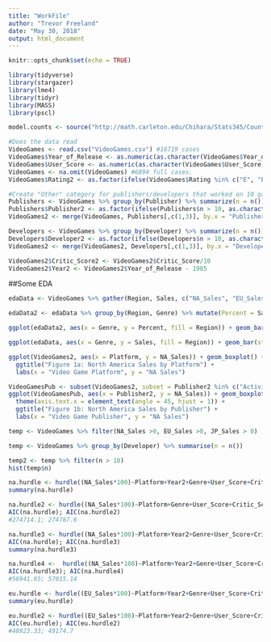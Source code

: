 ```yaml
---
title: "WorkFile"
author: "Trevor Freeland"
date: "May 30, 2018"
output: html_document
---
```


```r
knitr::opts_chunk$set(echo = TRUE)
```

```r
library(tidyverse)
library(stargazer)
library(lme4)
library(tidyr)
library(MASS)
library(pscl)

model.counts <- source("http://math.carleton.edu/Chihara/Stats345/Count_Function.R")$value
```

```r
#Does the data read
VideoGames <- read.csv("VideoGames.csv") #16719 cases
VideoGames$Year_of_Release <- as.numeric(as.character(VideoGames$Year_of_Release))
VideoGames$User_Score <- as.numeric(as.character(VideoGames$User_Score))
VideoGames <- na.omit(VideoGames) #6894 full cases. 
VideoGames$Rating2 <- as.factor(ifelse(VideoGames$Rating %in% c("E", "E10+", "M", "T"), as.character(VideoGames$Rating), "No Rating"))

#Create "Other" category for publishers/developers that worked on 10 games or less
Publishers <- VideoGames %>% group_by(Publisher) %>% summarize(n = n())
Publishers$Publisher2 <- as.factor(ifelse(Publishers$n > 10, as.character(Publishers$Publisher), "Other"))
VideoGames2 <- merge(VideoGames, Publishers[,c(1,3)], by.x = "Publisher", by.y = "Publisher")

Developers <- VideoGames %>% group_by(Developer) %>% summarize(n = n())
Developers$Developer2 <- as.factor(ifelse(Developers$n > 10, as.character(Developers$Developer), "Other"))
VideoGames2 <- merge(VideoGames2, Developers[,c(1,3)], by.x = "Developer", by.y = "Developer")

VideoGames2$Critic_Score2 <- VideoGames2$Critic_Score/10
VideoGames2$Year2 <- VideoGames2$Year_of_Release - 1985
```

##Some EDA

```r
edaData <- VideoGames %>% gather(Region, Sales, c("NA_Sales", "EU_Sales", "JP_Sales", "Other_Sales"))

edaData2 <- edaData %>% group_by(Region, Genre) %>% mutate(Percent = Sales/sum(Global_Sales))

ggplot(edaData2, aes(x = Genre, y = Percent, fill = Region)) + geom_bar(stat = "identity")

ggplot(edaData, aes(x = Genre, y = Sales, fill = Region)) + geom_bar(stat = "identity")

ggplot(VideoGames2, aes(x = Platform, y = NA_Sales)) + geom_boxplot() + 
  ggtitle("Figure 1a: North America Sales by Platform") + 
  labs(x = "Video Game Platform", y = "NA Sales")

VideoGamesPub <- subset(VideoGames2, subset = Publisher2 %in% c("Activision", "Bethesda Softworks", "Electronic Arts", "Konami Digital Entertainment", "Microsoft Game Studios", "Nintendo", "Sega", "Sony Computer Entertainment", "Square Enix", "Ubisoft"))
ggplot(VideoGamesPub, aes(x = Publisher2, y = NA_Sales)) + geom_boxplot() + 
  theme(axis.text.x = element_text(angle = 45, hjust = 1)) + 
  ggtitle("Figure 1b: North America Sales by Publisher") + 
  labs(x = "Video Game Publisher", y = "NA Sales")
```

```r
temp <- VideoGames %>% filter(NA_Sales >0, EU_Sales >0, JP_Sales > 0)

temp <- VideoGames %>% group_by(Developer) %>% summarise(n = n())

temp2 <- temp %>% filter(n > 10)
hist(temp$n)
```

```r
na.hurdle <- hurdle((NA_Sales*100)~Platform+Year2+Genre+User_Score+Critic_Score2+Rating2+Publisher2, data = VideoGames2)
summary(na.hurdle)

na.hurdle2 <- hurdle((NA_Sales*100)~Platform+Genre+User_Score+Critic_Score2+Rating2+Publisher2|Platform+Year2+Genre+User_Score+Critic_Score2+Rating2, data = VideoGames2)
AIC(na.hurdle); AIC(na.hurdle2)
#274714.1; 274787.6

na.hurdle3 <- hurdle((NA_Sales*100)~Platform+Year2+Genre+User_Score+Critic_Score2+Rating2+Publisher2, data = VideoGames2, dist = "negbin")
AIC(na.hurdle); AIC(na.hurdle3)
summary(na.hurdle3)

na.hurdle4 <-  hurdle((NA_Sales*100)~Platform+Year2+Genre+User_Score+Critic_Score2+Rating2+Publisher2 | Platform+Year2+Genre+User_Score+Critic_Score2+Rating2, data = VideoGames2, dist = "negbin")
AIC(na.hurdle3); AIC(na.hurdle4)
#56941.65; 57015.14

eu.hurdle <- hurdle((EU_Sales*100)~Platform+Year2+Genre+User_Score+Critic_Score2+Rating2+Publisher2, data = VideoGames2, dist = "negbin")
summary(eu.hurdle)

eu.hurdle2 <- hurdle((EU_Sales*100)~Platform+Year2+Genre+User_Score+Critic_Score2+Rating2+Publisher2 | Platform+Year2+Genre+Critic_Score2+Rating2, data = VideoGames2, dist = "negbin")
AIC(eu.hurdle); AIC(eu.hurdle2)
#48923.33; 49174.7
```

